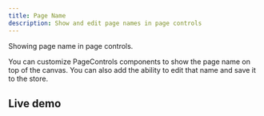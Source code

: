 ```yaml
---
title: Page Name
description: Show and edit page names in page controls
---
```


Showing page name in page controls.

You can customize PageControls components to show the page name on top of the canvas. You can also add the ability to edit that name and save it to the store.

## Live demo

<Sandbox github="polotno-project/polotno-site/tree/source/examples/polotno-page-name" />


